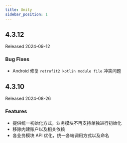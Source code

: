 ```yaml
---
title: Unity
sidebar_position: 1
---
```


<h2> 4.3.12 </h2>

Released 2024-09-12

<h3> Bug Fixes </h3>

- Android 修复 `retrofit2 kotlin module file` 冲突问题


<h2> 4.3.10 </h2>

Released 2024-08-26

<h3> Features </h3>

- 提供统一初始化方式，业务模块不再支持单独进行初始化
- 移除内建账户以及相关依赖
- 各业务模块 API 优化，统一各端调用方式以及命名
